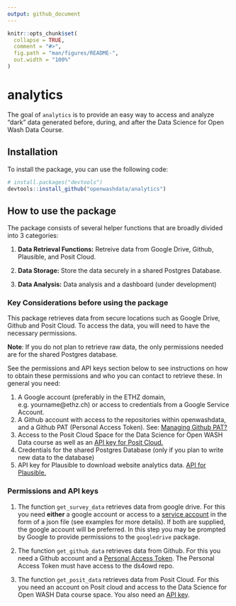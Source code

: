 ```yaml
---
output: github_document
---
```


<!-- README.md is generated from README.Rmd. Please edit that file -->

```r
knitr::opts_chunk$set(
  collapse = TRUE,
  comment = "#>",
  fig.path = "man/figures/README-",
  out.width = "100%"
)
```

<!-- badges: start -->

<!-- badges: end -->


# analytics
The goal of `analytics` is to provide an easy way to access and analyze "dark" data generated before, during, and after the Data Science for Open Wash Data Course. 


## Installation
To install the package, you can use the following code:
```r
# install.packages("devtools")
devtools::install_github("openwashdata/analytics")
```


## How to use the package 

The package consists of several helper functions that are broadly divided into 3 categories:

1. **Data Retrieval Functions:** Retreive data from Google Drive, Github, Plausible, and Posit Cloud.

2. **Data Storage:** Store the data securely in a shared Postgres Database.

3. **Data Analysis:** Data analysis and a dashboard (under development)

### Key Considerations before using the package

This package retrieves data from secure locations such as Google Drive, Github and Posit Cloud. To access the data, you will need to have the necessary permissions. 

**Note**: If you do not plan to retrieve raw data, the only permissions needed are for the shared Postgres database. 

See the permissions and API keys section below to see instructions on how to obtain these permissions and who you can contact to retrieve these. In general you need: 

1. A Google account (preferably in the ETHZ domain, e.g. yourname@ethz.ch) or access to credentials from a Google Service Account. 
2. A Github account with access to the repositories within openwashdata, and a Github PAT (Personal Access Token). See: [Managing Github PAT?](https://docs.github.com/en/authentication/keeping-your-account-and-data-secure/managing-your-personal-access-tokens)
3. Access to the Posit Cloud Space for the Data Science for Open WASH Data course as well as an [API key for Posit Cloud.](https://docs.posit.co/connect/user/api-keys/)
4. Credentials for the shared Postgres Database (only if you plan to write new data to the database)
5. API key for Plausible to download website analytics data. [API for Plausible.](https://plausible.io/docs/stats-api#get-apiv1statsbreakdown)

### Permissions and API keys
1. The function `get_survey_data` retrieves data from google drive. For this you need **either** a google account or access to a [service account](https://cloud.google.com/iam/docs/service-account-overview) in the form of a json file (see examples for more details). If both are supplied, the google account will be preferred. In this step you may be prompted by Google to provide permissions to the `googledrive` package. 

2. The function `get_github_data` retrieves data from Github. For this you need a Github account and a [Personal Access Token](https://docs.github.com/en/authentication/keeping-your-account-and-data-secure/creating-a-personal-access-token). The Personal Access Token must have access to the ds4owd repo.

3. The function `get_posit_data` retrieves data from Posit Cloud. For this you need an account on Posit cloud and access to the Data Science for Open WASH Data course space. You also need an [API key](https://docs.posit.co/connect/user/api-keys/).


